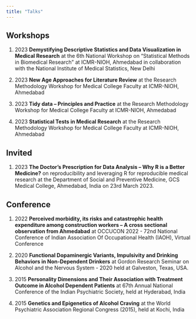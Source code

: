 ```yaml
---
title: "Talks"
---
```


## Workshops

1.  2023 **Demystifying Descriptive Statistics and Data Visualization in Medical Research** at the 6th National Workshop on "Statistical Methods in Biomedical Research" at ICMR-NIOH, Ahmedabad in collaboration with the National Institute of Medical Statistics, New Delhi

2.  2023 **New Age Approaches for Literature Review** at the Research Methodology Workshop for Medical College Faculty at ICMR-NIOH, Ahmedabad

3.  2023 **Tidy data -- Principles and Practice** at the Research Methodology Workshop for Medical College Faculty at ICMR-NIOH, Ahmedabad

4.  2023 **Statistical Tests in Medical Research** at the Research Methodology Workshop for Medical College Faculty at ICMR-NIOH, Ahmedabad

## Invited

1.  2023 **The Doctor's Prescription for Data Analysis -- Why R is a Better Medicine?** on reproducibility and leveraging R for reproducible medical research at the Department of Social and Preventive Medicine, GCS Medical College, Ahmedabad, India on 23rd March 2023.

## Conference

1.  2022 **Perceived morbidity, its risks and catastrophic health expenditure among construction workers -- A cross sectional observation from Ahmedabad** at OCCUCON 2022 - 72nd National Conference of Indian Association Of Occupational Health (IAOH), Virtual Conference

2.  2020 **Functional Dopaminergic Variants, Impulsivity and Drinking Behaviors in Non-Dependent Drinkers** at Gordon Research Seminar on Alcohol and the Nervous System - 2020 held at Galveston, Texas, USA.

3.  2015 **Personality Dimensions and Their Association with Treatment Outcome in Alcohol Dependent Patients** at 67th Annual National Conference of the Indian Psychiatric Society, held at Hyderabad, India

4.  2015 **Genetics and Epigenetics of Alcohol Craving** at the World Psychiatric Association Regional Congress (2015), held at Kochi, India
